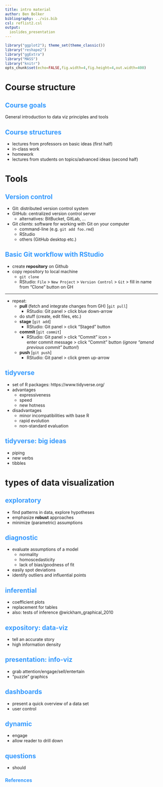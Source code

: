 ```yaml
---
title: intro material
author: Ben Bolker
bibliography: ../vis.bib
csl: reflist2.csl
output:
  ioslides_presentation
---
```

<!-- 
apa.csl is a slightly hacked version of APA 
  (modified for "et al" after 2 authors in text)
-->
<!-- .refs is style for reference page (small text) -->
<style>
.refs {
   font-size: 16px;
}
h2 { 
 color: #3399ff;		
}
h3 { 
 color: #3399ff;		
}
.title-slide {
   background-color: #55bbff;
}
</style>
<!--    content: url(https://i.creativecommons.org/l/by-sa/4.0/88x31.png)
>
<!-- Limit image width and height -->
<style type="text/css">
img {     
  max-height: 560px;     
  max-width: 800px; 
}
</style>

```r
library("ggplot2"); theme_set(theme_classic())
library("reshape2")
library("ggExtra")
library("MASS")
library("knitr")
opts_chunk$set(echo=FALSE,fig.width=4,fig.height=4,out.width=400)
```

# Course structure

## Course goals

General introduction to data viz principles and tools

## Course structures

- lectures from professors on basic ideas (first half)
- in-class work
- homework
- lectures from students on topics/advanced ideas (second half)

# Tools

## Version control

- Git: distributed version control system
- GitHub: centralized version control server
    - alternatives: BitBucket, GitLab, ...
- Git *clients*: software for working with Git on your computer
    - command-line (e.g. `git add foo.rmd`)
	- RStudio
	- others (GitHub desktop etc.)

## Basic Git workflow with RStudio

- create **repository** on Github
- copy repository to local machine
     - `git clone`
	 - RStudio: `File` > `New Project` > `Version Control` > `Git` > fill in name from "Clone" button on GH
	 
- - -

- repeat:
	 - **pull** (fetch and integrate changes from GH) [`git pull`]
		  - RStudio: Git panel > click blue down-arrow
     - do stuff (create, edit files, etc.)
	 - **stage**  [`git add`]
		  - RStudio: Git panel > click "Staged" button
     - **commit** [`git commit`]
		  - RStudio: Git panel > click "Commit" icon >  
enter commit message > click "Commit" button (*ignore "amend previous commit" button!*)
	 - **push** [`git push`]
		  - RStudio: Git panel > click green up-arrow

## tidyverse 

- set of R packages: https://www.tidyverse.org/
- advantages
    - expressiveness
    - speed
	- new hotness
- disadvantages
    - minor incompatibilities with base R
	- rapid evolution
	- non-standard evaluation

## tidyverse: big ideas

- piping
- new verbs
- tibbles

# types of data visualization

## exploratory

- find patterns in data, explore hypotheses
- emphasize **robust** approaches
- minimize (parametric) assumptions

## diagnostic

- evaluate assumptions of a model
    - normality
	- homoscedasticity
	- lack of bias/goodness of fit
- easily spot deviations
- identify outliers and influential points

## inferential

- coefficient plots
- replacement for tables
- also: tests of inference @wickham_graphical_2010

## expository: data-viz

- tell an accurate story
- high information density

## presentation: info-viz

- grab attention/engage/sell/entertain
- "puzzle" graphics

## dashboards

- present a quick overview of a data set
- user control

## dynamic

- engage
- allow reader to drill down

## questions

- should 
<!-- http://stackoverflow.com/questions/30990262/applying-css-to-make-code-smaller-in-ioslides-style -->

## References {.refs}


